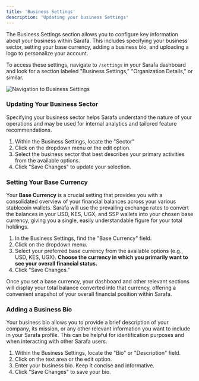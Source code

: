 ```yaml
---
title: 'Business Settings'
description: 'Updating your business Settings'
---
```


The Business Settings section allows you to configure key information about your business within Sarafa. This includes specifying your business sector, setting your base currency, adding a business bio, and uploading a logo to personalize your account.

To access these settings, navigate to `/settings` in your Sarafa dashboard and look for a section labeled "Business Settings," "Organization Details," or similar.

<img src="/images/business-settings.png" alt="Navigation to Business Settings" />

### Updating Your Business Sector

Specifying your business sector helps Sarafa understand the nature of your operations and may be used for internal analytics and tailored feature recommendations.

1.  Within the Business Settings, locate the "Sector"
2.  Click on the dropdown menu or the edit option.
3.  Select the business sector that best describes your primary activities from the available options.
4.  Click "Save Changes" to update your selection.

### Setting Your Base Currency

Your **Base Currency** is a crucial setting that provides you with a consolidated overview of your financial balances across your various stablecoin wallets. Sarafa will use the prevailing exchange rates to convert the balances in your USD, KES, UGX, and SSP wallets into your chosen base currency, giving you a single, easily understandable figure for your total holdings.

1.  In the Business Settings, find the "Base Currency" field.
2.  Click on the dropdown menu.
3.  Select your preferred base currency from the available options (e.g., USD, KES, UGX). **Choose the currency in which you primarily want to see your overall financial status.**
4.  Click "Save Changes."

Once you set a base currency, your dashboard and other relevant sections will display your total balance converted into that currency, offering a convenient snapshot of your overall financial position within Sarafa.

### Adding a Business Bio

Your business bio allows you to provide a brief description of your company, its mission, or any other relevant information you want to include in your Sarafa profile. This can be helpful for identification purposes and when interacting with other Sarafa users.

1.  Within the Business Settings, locate the "Bio" or "Description" field.
2.  Click on the text area or the edit option.
3.  Enter your business bio. Keep it concise and informative.
4.  Click "Save Changes" to save your bio.
